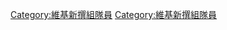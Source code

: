 {{Userbox
  |border-c = #66deff
  |border-s = 1
  |id-c     = #FFFFFF
  |id-s     = 18
  |id-fc    = #000000
  |info-c   = #ff0000
  |info-s   = 10
  |info-fc  = #ffffff
  |id       = [[File:Flag of Shinsengumi.svg|45px]]
  |info     = 這個用戶是'''[[新撰組|<span style="color:#ffd700;">新撰組</span>]]'''的成員。
}}
<includeonly>[[Category:維基新撰組隊員]]</includeonly><noinclude>
[[Category:維基新撰組隊員]]
</noinclude>
